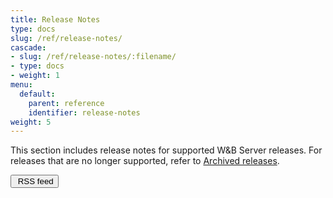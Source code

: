 ```yaml
---
title: Release Notes
type: docs
slug: /ref/release-notes/
cascade:
- slug: /ref/release-notes/:filename/
- type: docs
- weight: 1
menu:
  default:
    parent: reference
    identifier: release-notes
weight: 5
---
```


This section includes release notes for supported W&B Server releases. For releases that are no longer supported, refer to [Archived releases](/ref/release-notes/archived/).

<a href="/ref/release-notes/index.xml"><button class="btn btn-primary mb-4 feedback--answer"><i class="fa-sharp fa-regular fa-square-rss" alt="RSS icon"></i>&nbsp;RSS feed</button></a>
